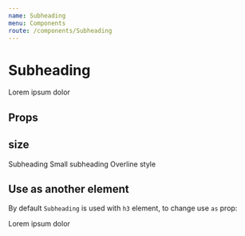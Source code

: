 ```yaml
---
name: Subheading
menu: Components
route: /components/Subheading
---
```



# Subheading

<Playground>
    <Subheading>Lorem ipsum dolor</Subheading>
</Playground>

## Props

<Props of={Subheading} />

## size

<Playground>
    <Subheading>Subheading</Subheading>
    <Subheading small>Small subheading</Subheading>
    <Subheading overline>Overline style</Subheading>
</Playground>

## Use as another element

By default `Subheading` is used with `h3` element, to change use `as` prop:

<Playground>
    <Subheading as="h5" size="h5">Lorem ipsum dolor</Subheading>
</Playground>